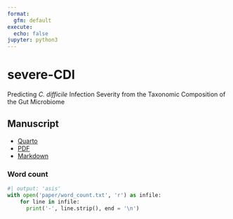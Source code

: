 ```yaml
---
format:
  gfm: default
execute:
  echo: false
jupyter: python3
---
```


# severe-CDI

Predicting _C. difficile_ Infection Severity from the Taxonomic Composition of the Gut Microbiome

## Manuscript

- [Quarto](paper/paper.qmd)
- [PDF](paper/paper.pdf)
- [Markdown](paper/paper-gfm.md)

### Word count

```python
#| output: 'asis'
with open('paper/word_count.txt', 'r') as infile:
    for line in infile:
      print('-', line.strip(), end = '\n')
```

